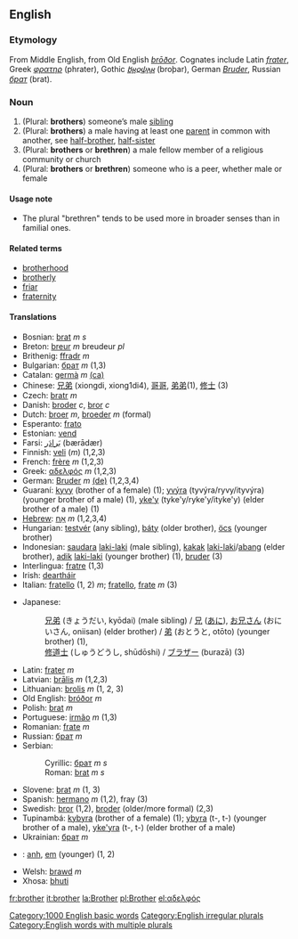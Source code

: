 ==English==
===Etymology===
From Middle English, from Old English ''[[broðor|brōðor]]''. Cognates include Latin ''[[frater]]'', Greek ''[[φρατηρ]]'' (phrater), Gothic ''[[𐌱𐍂𐍉𐌸𐌰𐍂]]'' (broþar), German ''[[Bruder]]'', Russian ''[[брат]]'' (brat).

=== Noun ===
{{sb|'''brother'''
*AHD: brŭ<i>th</i>'ə(r)
*IPA: /ˈbrʌðə(r)/
*SAMPA: "brVD@(r)/
|'''[[brothers]] '''or''' [[brethren]]'''}}
#(Plural: '''brothers''') someone’s male [[sibling]]
#(Plural: '''brothers''') a male having at least one [[parent]] in common with another, see [[half-brother]], [[half-sister]]
#(Plural: '''brothers''' or '''brethren''') a male fellow member of a religious community or church
#(Plural: '''brothers''' or '''brethren''') someone who is a peer, whether male or female

====Usage note====
*The plural "brethren" tends to be used more in broader senses than in familial ones.

====Related terms====
*[[brotherhood]]
*[[brotherly]]
*[[friar]]
*[[fraternity]]

==== Translations ====
{{top}}
*Bosnian: [[brat]] ''m s''
*Breton: [[breur]] ''m'' breudeur ''pl''
*Brithenig: [[ffradr]] ''m''
*Bulgarian: [[брат]] ''m'' (1,3)
*Catalan: [[germà]] ''m'' [[:ca:germà|(ca)]] 
*Chinese: [[兄弟]] (xiongdi, xiong1di4), [[哥哥]], [[弟弟]](1), [[修士]] (3)
*Czech: [[bratr]] ''m''
*Danish: [[broder]] ''c'', [[bror]] ''c''
*Dutch: [[broer]] ''m'', [[broeder]] ''m'' (formal)
*Esperanto: [[frato]]
*Estonian: [[vend]]
*Farsi: [[بَرادَر]] (bærādær)
*Finnish: [[veli]] (''m'') (1,2,3)
*French: [[frère]] ''m'' (1,2,3)
*Greek: [[αδελφός]] ''m'' (1,2,3)
*German: [[Bruder]] ''m'' [[:de:Bruder|(de)]] (1,2,3,4)
*Guaraní: [[kyvy]] (brother of a female) (1); [[yvýra]] (tyvýra/ryvy/ityvýra) (younger brother of a male) (1), [[yke'y]] (tyke'y/ryke'y/ityke'y) (elder brother of a male) (1)
*[[Hebrew]]: [[אָח]] ''m'' (1,2,3,4)
*Hungarian: [[testvér]] (any sibling), [[báty]] (older brother), [[öcs]] (younger brother)
*Indonesian: [[saudara]] [[laki-laki]] (male sibling), [[kakak]] [[laki-laki]]/[[abang]] (elder brother), [[adik]] [[laki-laki]] (younger brother) (1), [[bruder]] (3)
*Interlingua: [[fratre]] (1,3)
*Irish: [[deartháir]]
*Italian: [[fratello]] (1, 2) ''m''; [[fratello]], [[frate]] ''m'' (3)
{{mid}}
*Japanese: 
*:[[兄弟]] (きょうだい, kyōdai) (male sibling) / [[兄]] ([[あに]]), [[お兄さん]] (おにいさん, oniisan) (elder brother) / [[弟]] (おとうと, otōto) (younger brother) (1),
*:[[修道士]] (しゅうどうし, shūdōshi) / [[ブラザー]] (burazā) (3)
*Latin: [[frater]] ''m''
*Latvian: [[brālis]] ''m'' (1,2,3)
*Lithuanian: [[brolis]] ''m'' (1, 2, 3)
*Old English: [[bróðor]] ''m''
*Polish: [[brat]] ''m''
*Portuguese: [[irmão]] ''m'' (1,3)
*Romanian: [[frate]] ''m''
*Russian: [[брат]] ''m''
*Serbian:
*:Cyrillic: [[брат]] ''m s''
*:Roman: [[brat]] ''m s''
*Slovene: [[brat]] ''m'' (1, 3)
*Spanish: [[hermano]] ''m'' (1,2), fray (3)
*Swedish: [[bror]] (1,2), [[broder]] (older/more formal) (2,3)
*Tupinambá: [[kybyra]] (brother of a female) (1); [[ybyra]] (t-, t-) (younger brother of a male), [[yke'yra]] (t-, t-) (elder brother of a male)
*Ukrainian: [[брат]] ''m''
*{{vi}}: [[anh]], [[em]] (younger) (1, 2)
*Welsh: [[brawd]] ''m''
*Xhosa: [[bhuti]]
{{bottom}}

[[Category:1000 English basic words]]
[[Category:English irregular plurals]]
[[Category:English words with multiple plurals]]

[[fr:brother]]
[[it:brother]]
[[la:Brother]]
[[pl:Brother]]
[[el:αδελφός]]
